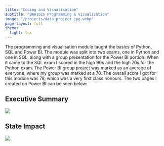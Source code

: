 ```yaml
---
title: "Coding and Visualisation"
subtitle: "BAA1026 Programming & Visualisation"
image: "/projects/data_project.jpg.webp"
page-layout: full
theme:
  light: lux
---
```

The programming and visualisation module taught the basics of Python, SQL and Power BI. The module was split into two exams, one in Python and one in SQL, along with a group presentation for the Power BI portion. When it came to the SQL exam I scored in the high 90s and the high 70s for the Python exam. The Power BI group project was marked as an average of everyone, where my group was marked at a 70. The overall score I got for this module was 78, which was a very first class honours. The two pages I created on Power BI can be seen below:

## Executive Summary
![](sumdashboard.png){style="float: width: 100%;"}

## State Impact
![](images/state.png){style="float: width: 100%;"}